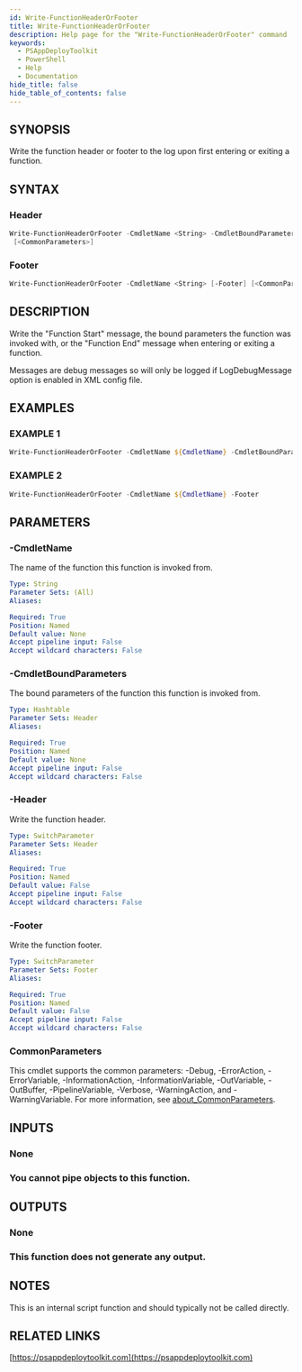 ```yaml
---
id: Write-FunctionHeaderOrFooter
title: Write-FunctionHeaderOrFooter
description: Help page for the "Write-FunctionHeaderOrFooter" command
keywords:
  - PSAppDeployToolkit
  - PowerShell
  - Help
  - Documentation
hide_title: false
hide_table_of_contents: false
---
```


## SYNOPSIS

Write the function header or footer to the log upon first entering or exiting a function.

## SYNTAX

### Header

```powershell
Write-FunctionHeaderOrFooter -CmdletName <String> -CmdletBoundParameters <Hashtable> [-Header]
 [<CommonParameters>]
```

### Footer

```powershell
Write-FunctionHeaderOrFooter -CmdletName <String> [-Footer] [<CommonParameters>]
```

## DESCRIPTION

Write the "Function Start" message, the bound parameters the function was invoked with, or the "Function End" message when entering or exiting a function.

Messages are debug messages so will only be logged if LogDebugMessage option is enabled in XML config file.

## EXAMPLES

### EXAMPLE 1

```powershell
Write-FunctionHeaderOrFooter -CmdletName ${CmdletName} -CmdletBoundParameters $PSBoundParameters -Header
```

### EXAMPLE 2

```powershell
Write-FunctionHeaderOrFooter -CmdletName ${CmdletName} -Footer
```

## PARAMETERS

### -CmdletName

The name of the function this function is invoked from.

```yaml
Type: String
Parameter Sets: (All)
Aliases:

Required: True
Position: Named
Default value: None
Accept pipeline input: False
Accept wildcard characters: False
```

### -CmdletBoundParameters

The bound parameters of the function this function is invoked from.

```yaml
Type: Hashtable
Parameter Sets: Header
Aliases:

Required: True
Position: Named
Default value: None
Accept pipeline input: False
Accept wildcard characters: False
```

### -Header

Write the function header.

```yaml
Type: SwitchParameter
Parameter Sets: Header
Aliases:

Required: True
Position: Named
Default value: False
Accept pipeline input: False
Accept wildcard characters: False
```

### -Footer

Write the function footer.

```yaml
Type: SwitchParameter
Parameter Sets: Footer
Aliases:

Required: True
Position: Named
Default value: False
Accept pipeline input: False
Accept wildcard characters: False
```

### CommonParameters

This cmdlet supports the common parameters: -Debug, -ErrorAction, -ErrorVariable, -InformationAction, -InformationVariable, -OutVariable, -OutBuffer, -PipelineVariable, -Verbose, -WarningAction, and -WarningVariable. For more information, see [about_CommonParameters](http://go.microsoft.com/fwlink/?LinkID=113216).

## INPUTS

### None

### You cannot pipe objects to this function.

## OUTPUTS

### None

### This function does not generate any output.

## NOTES

This is an internal script function and should typically not be called directly.

## RELATED LINKS

[https://psappdeploytoolkit.com](https://psappdeploytoolkit.com)
